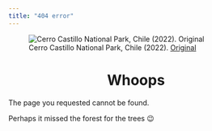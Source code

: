 ```yaml
---
title: "404 error"
---
```


![Cerro Castillo National Park, Chile (2022). [Original](https://flic.kr/p/2psrdDV)](https://live.staticflickr.com/65535/53464047471_ce1cf6fcf4_k.jpg){fig-align="center"}


# Whoops {style="text-align: center;"}

The page you requested cannot be found.

Perhaps it missed the forest for the trees 😉
